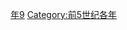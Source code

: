 {{Catnav|頁面分類|历史|歷史時代|年|前5世纪各年}}

{{catmore}}
{{Commons category|459 BC}}

[[Category:前450年代|年9]]
[[Category:前5世纪各年|Category:前5世纪各年]]